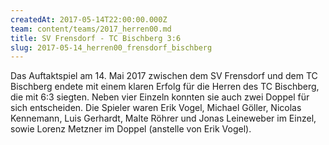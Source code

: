 ```yaml
---
createdAt: 2017-05-14T22:00:00.000Z
team: content/teams/2017_herren00.md
title: SV Frensdorf - TC Bischberg 3:6
slug: 2017-05-14_herren00_frensdorf_bischberg
---
```

Das Auftaktspiel am 14. Mai 2017 zwischen dem SV Frensdorf und dem TC Bischberg endete mit einem klaren Erfolg
für die Herren des TC Bischberg, die mit 6:3 siegten.
Neben vier Einzeln konnten sie auch zwei Doppel für sich entscheiden.
Die Spieler waren Erik Vogel, Michael Göller, Nicolas Kennemann, Luis Gerhardt, Malte Röhrer und Jonas Leineweber im Einzel,
sowie Lorenz Metzner im Doppel (anstelle von Erik Vogel).
